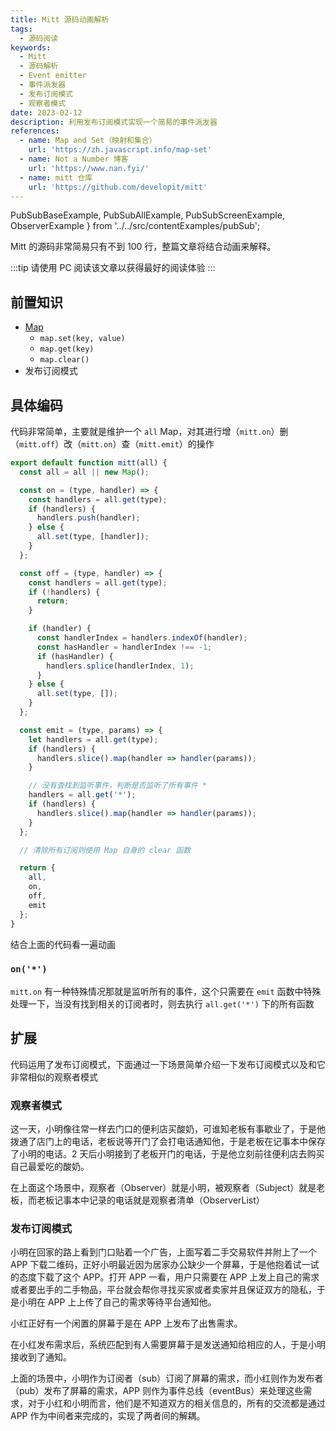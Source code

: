 ```yaml
---
title: Mitt 源码动画解析
tags:
  - 源码阅读
keywords:
  - Mitt
  - 源码解析
  - Event emitter
  - 事件派发器
  - 发布订阅模式
  - 观察者模式
date: 2023-02-12
description: 利用发布订阅模式实现一个简易的事件派发器
references:
  - name: Map and Set（映射和集合）
    url: 'https://zh.javascript.info/map-set'
  - name: Not a Number 博客
    url: 'https://www.nan.fyi/'
  - name: mitt 仓库
    url: 'https://github.com/developit/mitt'
---
```


  PubSubBaseExample,
  PubSubAllExample,
  PubSubScreenExample,
  ObserverExample
} from '../../src/contentExamples/pubSub';

Mitt 的源码非常简易只有不到 100 行，整篇文章将结合动画来解释。

:::tip
请使用 PC 阅读该文章以获得最好的阅读体验
:::

## 前置知识

- [Map](https://zh.javascript.info/map-set)
  - `map.set(key, value)`
  - `map.get(key)`
  - `map.clear()`
- 发布订阅模式

## 具体编码

代码非常简单，主要就是维护一个 `all` Map，对其进行增（`mitt.on`）删（`mitt.off`）改（`mitt.on`）查（`mitt.emit`）的操作

```js
export default function mitt(all) {
  const all = all || new Map();

  const on = (type, handler) => {
    const handlers = all.get(type);
    if (handlers) {
      handlers.push(handler);
    } else {
      all.set(type, [handler]);
    }
  };

  const off = (type, handler) => {
    const handlers = all.get(type);
    if (!handlers) {
      return;
    }

    if (handler) {
      const handlerIndex = handlers.indexOf(handler);
      const hasHandler = handlerIndex !== -1;
      if (hasHandler) {
        handlers.splice(handlerIndex, 1);
      }
    } else {
      all.set(type, []);
    }
  };

  const emit = (type, params) => {
    let handlers = all.get(type);
    if (handlers) {
      handlers.slice().map(handler => handler(params));
    }

    // 没有查找到监听事件，判断是否监听了所有事件 *
    handlers = all.get('*');
    if (handlers) {
      handlers.slice().map(handler => handler(params));
    }
  };

  // 清除所有订阅则使用 Map 自身的 clear 函数

  return {
    all,
    on,
    off,
    emit
  };
}
```

结合上面的代码看一遍动画

<PubSubBaseExample eventBusTitle="EventBus(all)" />

### `on('*')`

`mitt.on` 有一种特殊情况那就是监听所有的事件，这个只需要在 `emit` 函数中特殊处理一下，当没有找到相关的订阅者时，则去执行 `all.get('*')` 下的所有函数

<PubSubAllExample />

## 扩展

代码运用了发布订阅模式，下面通过一下场景简单介绍一下发布订阅模式以及和它非常相似的观察者模式

### 观察者模式

这一天，小明像往常一样去门口的便利店买酸奶，可谁知老板有事歇业了，于是他拨通了店门上的电话，老板说等开门了会打电话通知他，于是老板在记事本中保存了小明的电话。2 天后小明接到了老板开门的电话，于是他立刻前往便利店去购买自己最爱吃的酸奶。

在上面这个场景中，观察者（Observer）就是小明，被观察者（Subject）就是老板，而老板记事本中记录的电话就是观察者清单（ObserverList）

<ObserverExample />

### 发布订阅模式

小明在回家的路上看到门口贴着一个广告，上面写着二手交易软件并附上了一个 APP 下载二维码，正好小明最近因为居家办公缺少一个屏幕，于是他抱着试一试的态度下载了这个 APP。打开 APP 一看，用户只需要在 APP 上发上自己的需求或者要出手的二手物品，平台就会帮你寻找买家或者卖家并且保证双方的隐私，于是小明在 APP 上上传了自己的需求等待平台通知他。

小红正好有一个闲置的屏幕于是在 APP 上发布了出售需求。

在小红发布需求后，系统匹配到有人需要屏幕于是发送通知给相应的人，于是小明接收到了通知。

上面的场景中，小明作为订阅者（sub）订阅了屏幕的需求，而小红则作为发布者（pub）发布了屏幕的需求，APP 则作为事件总线（eventBus）来处理这些需求，对于小红和小明而言，他们是不知道双方的相关信息的，所有的交流都是通过 APP 作为中间者来完成的，实现了两者间的解耦。

<PubSubScreenExample />
